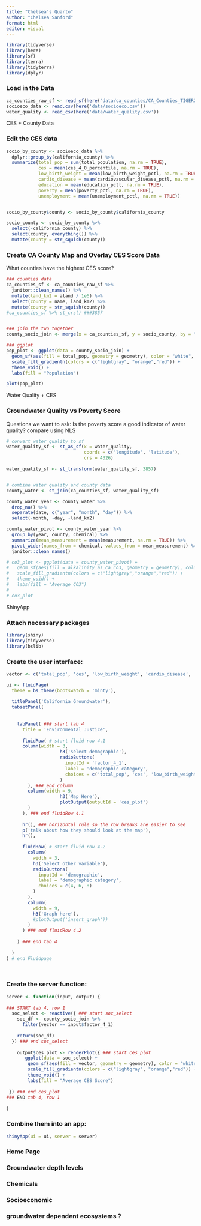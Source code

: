 ```yaml
---
title: "Chelsea's Quarto"
author: "Chelsea Sanford"
format: html
editor: visual
---
```


```r
library(tidyverse)
library(here)
library(sf)
library(terra)
library(tidyterra)
library(dplyr)
```

### Load in the Data

```r
ca_counties_raw_sf <- read_sf(here("data/ca_counties/CA_Counties_TIGER2016.shp"))
socioeco_data <- read.csv(here('data/socioeco.csv'))
water_quality <- read_csv(here('data/water_quality.csv'))
```

############################################## CES + County Data

### Edit the CES data

```r
socio_by_county <- socioeco_data %>% 
  dplyr::group_by(california_county) %>% 
  summarize(total_pop = sum(total_population, na.rm = TRUE),
            ces = mean(ces_4_0_percentile, na.rm = TRUE),
            low_birth_weight = mean(low_birth_weight_pctl, na.rm = TRUE),
            cardio_disease = mean(cardiovascular_disease_pctl, na.rm = TRUE),
            education = mean(education_pctl, na.rm = TRUE),
            poverty = mean(poverty_pctl, na.rm = TRUE),
            unemployment = mean(unemployment_pctl, na.rm = TRUE))


socio_by_county$county <- socio_by_county$california_county 

socio_county <- socio_by_county %>% 
  select(-california_county) %>% 
  select(county, everything()) %>% 
  mutate(county = str_squish(county))


```

### Create CA County Map and Overlay CES Score Data

What counties have the highest CES score?

```r
### counties data
ca_counties_sf <- ca_counties_raw_sf %>% 
  janitor::clean_names() %>%
  mutate(land_km2 = aland / 1e6) %>%
  select(county = name, land_km2) %>% 
  mutate(county = str_squish(county)) 
#ca_counties_sf %>% st_crs() ###3857


### join the two together
county_socio_join <- merge(x = ca_counties_sf, y = socio_county, by = "county", all.x = TRUE)

### ggplot
pop_plot <- ggplot(data = county_socio_join) +
  geom_sf(aes(fill = total_pop, geometry = geometry), color = "white", size = 0.1) +
  scale_fill_gradientn(colors = c("lightgray", "orange","red")) +
  theme_void() +
  labs(fill = "Population")

plot(pop_plot)
```

######################################## Water Quality + CES

### Groundwater Quality vs Poverty Score

Questions we want to ask: Is the poverty score a good indicator of water quality? compare using NLS

```r
# convert water quality to sf 
water_quality_sf <- st_as_sf(x = water_quality, 
                             coords = c('longitude', 'latitude'), 
                             crs = 4326)

water_quality_sf <- st_transform(water_quality_sf, 3857)


# combine water quality and county data 
county_water <- st_join(ca_counties_sf, water_quality_sf)

county_water_year <- county_water %>%
  drop_na() %>% 
  separate(date, c("year", "month", "day")) %>% 
  select(-month, -day, -land_km2) 

county_water_pivot <- county_water_year %>% 
  group_by(year, county, chemical) %>%
  summarize(mean_measurement = mean(measurement, na.rm = TRUE)) %>%
  pivot_wider(names_from = chemical, values_from = mean_measurement) %>% 
  janitor::clean_names()

# co3_plot <- ggplot(data = county_water_pivot) +
#   geom_sf(aes(fill = alkalinity_as_ca_co3, geometry = geometry), color = "white", size = 0.1) +
#   scale_fill_gradientn(colors = c("lightgray","orange","red")) +
#   theme_void() +
#   labs(fill = "Average CO3")
# 
# co3_plot
```

######################################### ShinyApp

### Attach necessary packages

```r
library(shiny)
library(tidyverse)
library(bslib)
```

### Create the user interface:

```r
vector <- c('total_pop', 'ces', 'low_birth_weight', 'cardio_disease', 'education', 'poverty', 'unemplpoyment')

ui <- fluidPage(
  theme = bs_theme(bootswatch = 'minty'),
  
  titlePanel('California Groundwater'),
  tabsetPanel(
    
    
    tabPanel( ### start tab 4
      title = 'Environmental Justice',
  
      fluidRow( # start fluid row 4.1
      column(width = 3,
                    h3('select demographic'),
                    radioButtons(
                      inputId = 'factor_4_1',
                      label = 'demographic category',
                      choices = c('total_pop', 'ces', 'low_birth_weight', 'cardio_disease', 'education', 'poverty', 'unemplpoyment')
                    )
        ), ### end column
        column(width = 9,
                    h3('Map Here'),
                    plotOutput(outputId = 'ces_plot')
        )
      ), ### end fluidRow 4.1
      
      hr(), ### horizontal rule so the row breaks are easier to see
      p('talk about how they should look at the map'),
      hr(),
      
      fluidRow( # start fluid row 4.2
        column(
          width = 3,
          h3('Select other variable'),
          radioButtons(
            inputId = 'demographic',
            label = 'demographic category',
            choices = c(4, 6, 8)
          )
        ),
        column(
          width = 9,
          h3('Graph here'),
          #plotOutput('insert_graph'))
        )
      ) ### end fluidRow 4.2
      
    ) ### end tab 4 
  
  )
) # end Fluidpage




```

### Create the server function:

```r
server <- function(input, output) {
  
### START tab 4, row 1
  soc_select <- reactive({ ### start soc_select
    soc_df <- county_socio_join %>% 
      filter(vector == input$factor_4_1)
    
    return(soc_df)
  }) ### end soc_select
  
    output$ces_plot <- renderPlot({ ### start ces_plot
       ggplot(data = soc_select) +
        geom_sf(aes(fill = vector, geometry = geometry), color = "white", size = 0.1) +
        scale_fill_gradientn(colors = c("lightgray", "orange","red")) +
        theme_void() +
        labs(fill = "Average CES Score") 
  
 }) ### end ces_plot
### END tab 4, row 1
 
}
```

### Combine them into an app:

```r
shinyApp(ui = ui, server = server)
```

### Home Page

### Groundwater depth levels

### Chemicals

### Socioeconomic

### groundwater dependent ecosystems ?
